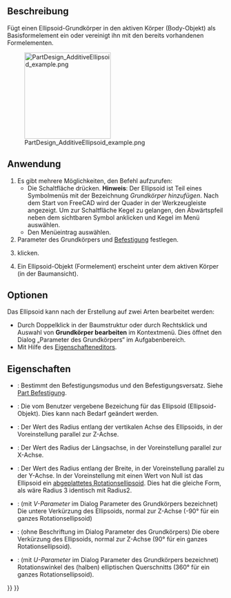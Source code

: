 <languages/>

{{Docnav/de
|[[PartDesign_AdditiveCone/de|KegelHinzufügen]]
|[[PartDesign_AdditiveTorus/de|TorusHinzufügen]]
|[[PartDesign_Workbench/de|PartDesign]]
|IconL=PartDesign_AdditiveCone.svg
|IconR=PartDesign_AdditiveTorus.svg
|IconC=Workbench_PartDesign.svg
}}

{{GuiCommand/de
|Name=PartDesign AdditiveEllipsoid
|Name/de=PartDesign EllipsoidHinzufügen
|MenuLocation=Part Design → Grundkörper hinzufügen→ Ellipsoid hinzufügen
|Workbenches=[[PartDesign_Workbench/de|PartDesign]]
|Version=0.17
|SeeAlso=[[PartDesign_CompPrimitiveAdditive/de|PartDesign AuswahlGrundkörperHinzufügen]], [[PartDesign_SubtractiveEllipsoid/de|PartDesign EllipsoidAbziehen]]
}}

<span id="Description"></span>
==Beschreibung==

Fügt einen Ellipsoid-Grundkörper in den aktiven Körper (Body-Objekt) als Basisformelement ein oder vereinigt ihn mit den bereits vorhandenen Formelementen.

[[File:PartDesign_AdditiveEllipsoid_example.png|200px]]

<span id="Usage"></span>
==Anwendung==

# Es gibt mehrere Möglichkeiten, den Befehl aufzurufen:
#* Die Schaltfläche {{Button|[[Image:PartDesign_AdditiveEllipsoid.svg|16px]] [[PartDesign_AdditiveEllipsoid/de|Ellipsoid]]}} drücken. '''Hinweis''': Der Ellipsoid ist Teil eines Symbolmenüs mit der Bezeichnung ''Grundkörper hinzufügen''. Nach dem Start von FreeCAD wird der Quader in der Werkzeugleiste angezeigt. Um zur Schaltfläche Kegel zu gelangen, den Abwärtspfeil neben dem sichtbaren Symbol anklicken und Kegel im Menü auswählen.
#* Den Menüeintrag {{MenuCommand|Part Design → Grundkörper hinzufügen→ [[Image:PartDesign_AdditiveEllipsoid.svg|16px]] Ellipsoid}} auswählen.
# Parameter des Grundkörpers und [[Part_EditAttachment/de|Befestigung]] festlegen.
# {{Button|OK}} klicken.
# Ein Ellipsoid-Objekt (Formelement) erscheint unter dem aktiven Körper (in der Baumansicht).

<span id="Options"></span>
==Optionen==

Das Ellipsoid kann nach der Erstellung auf zwei Arten bearbeitet werden:
* Durch Doppelklick in der Baumstruktur oder durch Rechtsklick und Auswahl von '''Grundkörper bearbeiten''' im Kontextmenü. Dies öffnet den Dialog „Parameter des Grundkörpers“ im Aufgabenbereich.
* Mit Hilfe des [[Property_editor/de|Eigenschafteneditors]].

<span id="Properties"></span>
==Eigenschaften==

* {{PropertyData/de|Attachment}}: Bestimmt den Befestigungsmodus und den Befestigungsversatz. Siehe [[Part EditAttachment/de|Part Befestigung]].
* {{PropertyData/de|Label}}: Die vom Benutzer vergebene Bezeichung für das Ellipsoid (Ellipsoid-Objekt). Dies kann nach Bedarf geändert werden.
* {{PropertyData/de|Radius1}}: Der Wert des Radius entlang der vertikalen Achse des Ellipsoids, in der Voreinstellung parallel zur Z-Achse.
* {{PropertyData/de|Radius2}}: Der Wert des Radius der Längsachse, in der Voreinstellung parallel zur X-Achse.
* {{PropertyData/de|Radius3}}: Der Wert des Radius entlang der Breite, in der Voreinstellung parallel zu der Y-Achse. In der Voreinstellung mit einen Wert von Null ist das Ellipsoid ein [https://de.wikipedia.org/wiki/Rotationsellipsoid abgeplattetes Rotationsellipsoid]. Dies hat die gleiche Form, als wäre Radius 3 identisch mit Radius2.
* {{PropertyData/de|Angle1}}: (mit ''V-Parameter'' im Dialog Parameter des Grundkörpers bezeichnet) Die untere Verkürzung des Ellipsoids, normal zur Z-Achse (-90° für ein ganzes Rotationsellipsoid)
* {{PropertyData/de|Angle2}}: (ohne Beschriftung im Dialog Parameter des Grundkörpers) Die obere Verkürzung des Ellipsoids, normal zur Z-Achse (90° für ein ganzes Rotationsellipsoid).
* {{PropertyData/de|Angle3}}: (mit ''U-Parameter'' im Dialog Parameter des Grundkörpers bezeichnet) Rotationswinkel des (halben) elliptischen Querschnitts (360° für ein ganzes Rotationsellipsoid).


{{Docnav/de
|[[PartDesign_AdditiveCone/de|KegelHinzufügen]]
|[[PartDesign_AdditiveTorus/de|TorusHinzufügen]]
|[[PartDesign_Workbench/de|PartDesign]]
|IconL=PartDesign_AdditiveCone.svg
|IconR=PartDesign_AdditiveTorus.svg
|IconC=Workbench_PartDesign.svg
}}

{{PartDesign_Tools_navi{{#translation:}}}}
{{Userdocnavi{{#translation:}}}}
